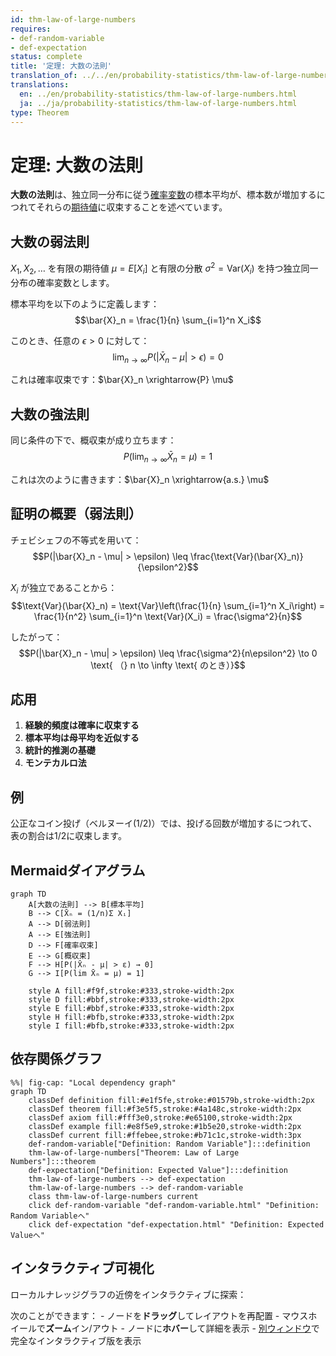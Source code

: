 ```yaml
---
id: thm-law-of-large-numbers
requires:
- def-random-variable
- def-expectation
status: complete
title: '定理: 大数の法則'
translation_of: ../../en/probability-statistics/thm-law-of-large-numbers.qmd
translations:
  en: ../en/probability-statistics/thm-law-of-large-numbers.html
  ja: ../ja/probability-statistics/thm-law-of-large-numbers.html
type: Theorem
---
```


# 定理: 大数の法則 {#thm-law-of-large-numbers}

**大数の法則**は、独立同一分布に従う[確率変数](def-random-variable.qmd)の標本平均が、標本数が増加するにつれてそれらの[期待値](def-expectation.qmd)に収束することを述べています。

## 大数の弱法則

$X_1, X_2, \ldots$ を有限の期待値 $\mu = E[X_i]$ と有限の分散 $\sigma^2 = \text{Var}(X_i)$ を持つ独立同一分布の確率変数とします。

標本平均を以下のように定義します：
$$\bar{X}_n = \frac{1}{n} \sum_{i=1}^n X_i$$

このとき、任意の $\epsilon > 0$ に対して：
$$\lim_{n \to \infty} P(|\bar{X}_n - \mu| > \epsilon) = 0$$

これは確率収束です：$\bar{X}_n \xrightarrow{P} \mu$

## 大数の強法則

同じ条件の下で、概収束が成り立ちます：
$$P\left(\lim_{n \to \infty} \bar{X}_n = \mu\right) = 1$$

これは次のように書きます：$\bar{X}_n \xrightarrow{a.s.} \mu$

## 証明の概要（弱法則）

チェビシェフの不等式を用いて：
$$P(|\bar{X}_n - \mu| > \epsilon) \leq \frac{\text{Var}(\bar{X}_n)}{\epsilon^2}$$

$X_i$ が独立であることから：
$$\text{Var}(\bar{X}_n) = \text{Var}\left(\frac{1}{n} \sum_{i=1}^n X_i\right) = \frac{1}{n^2} \sum_{i=1}^n \text{Var}(X_i) = \frac{\sigma^2}{n}$$

したがって：
$$P(|\bar{X}_n - \mu| > \epsilon) \leq \frac{\sigma^2}{n\epsilon^2} \to 0 \text{ （} n \to \infty \text{ のとき）}$$

## 応用

1. **経験的頻度は確率に収束する**
2. **標本平均は母平均を近似する**
3. **統計的推測の基礎**
4. **モンテカルロ法**

## 例

公正なコイン投げ（ベルヌーイ(1/2)）では、投げる回数が増加するにつれて、表の割合は1/2に収束します。

## Mermaidダイアグラム

```mermaid
graph TD
    A[大数の法則] --> B[標本平均]
    B --> C[X̄ₙ = (1/n)Σ Xᵢ]
    A --> D[弱法則]
    A --> E[強法則]
    D --> F[確率収束]
    E --> G[概収束]
    F --> H[P(|X̄ₙ - μ| > ε) → 0]
    G --> I[P(lim X̄ₙ = μ) = 1]

    style A fill:#f9f,stroke:#333,stroke-width:2px
    style D fill:#bbf,stroke:#333,stroke-width:2px
    style E fill:#bbf,stroke:#333,stroke-width:2px
    style H fill:#bfb,stroke:#333,stroke-width:2px
    style I fill:#bfb,stroke:#333,stroke-width:2px
```

## 依存関係グラフ

```mermaid
%%| fig-cap: "Local dependency graph"
graph TD
    classDef definition fill:#e1f5fe,stroke:#01579b,stroke-width:2px
    classDef theorem fill:#f3e5f5,stroke:#4a148c,stroke-width:2px
    classDef axiom fill:#fff3e0,stroke:#e65100,stroke-width:2px
    classDef example fill:#e8f5e9,stroke:#1b5e20,stroke-width:2px
    classDef current fill:#ffebee,stroke:#b71c1c,stroke-width:3px
    def-random-variable["Definition: Random Variable"]:::definition
    thm-law-of-large-numbers["Theorem: Law of Large Numbers"]:::theorem
    def-expectation["Definition: Expected Value"]:::definition
    thm-law-of-large-numbers --> def-expectation
    thm-law-of-large-numbers --> def-random-variable
    class thm-law-of-large-numbers current
    click def-random-variable "def-random-variable.html" "Definition: Random Variableへ"
    click def-expectation "def-expectation.html" "Definition: Expected Valueへ"
```

## インタラクティブ可視化

ローカルナレッジグラフの近傍をインタラクティブに探索：

::: {.graph-viz data-id="thm-law-of-large-numbers" data-width="700" data-height="500"}
:::

次のことができます：
- ノードを**ドラッグ**してレイアウトを再配置
- マウスホイールで**ズーム**イン/アウト
- ノードに**ホバー**して詳細を表示
- [別ウィンドウ](../../output/interactive/thm-law-of-large-numbers.html){target="_blank"}で完全なインタラクティブ版を表示
